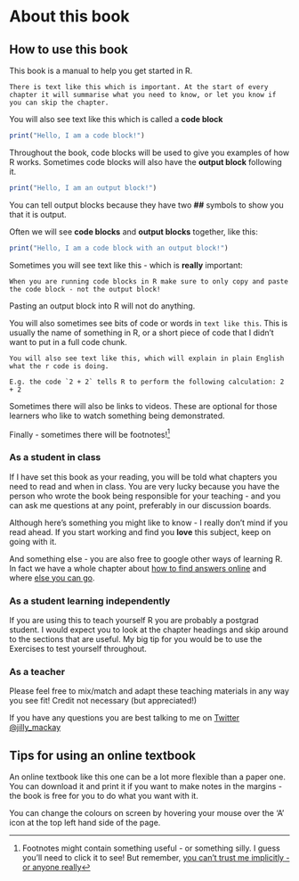 # About this book {- #about}

## How to use this book {#howuse}

This book is a manual to help you get started in R. 

```block
There is text like this which is important. At the start of every chapter it will summarise what you need to know, or let you know if you can skip the chapter.

```

You will also see text like this which is called a **code block**

```r

print("Hello, I am a code block!")

```

Throughout the book, code blocks will be used to give you examples of how R works. Sometimes code blocks will also have the **output block** following it. 

```r

print("Hello, I am an output block!")


```

You can tell output blocks because they have two **##** symbols to show you that it is output. 


Often we will see **code blocks** and **output blocks** together, like this:

```r

print("Hello, I am a code block with an output block!")

```

Sometimes you will see text like this - which is **really** important:


```block

When you are running code blocks in R make sure to only copy and paste the code block - not the output block!

```

Pasting an output block into R will not do anything. 



You will also sometimes see bits of code or words in `text like this`. This is usually the name of something in R, or a short piece of code that I didn't want to put in a full code chunk.

```block

You will also see text like this, which will explain in plain English what the r code is doing. 

E.g. the code `2 + 2` tells R to perform the following calculation: 2 + 2

```

Sometimes there will also be links to videos. These are optional for those learners who like to watch something being demonstrated. 

Finally - sometimes there will be footnotes!^[Footnotes might contain something useful - or something silly. I guess you'll need to click it to see! But remember, [you can't trust me implicitly - or anyone really](https://youtu.be/UaGTFeibOEk)]


### As a student in class {#useinclass}
If I have set this book as your reading, you will be told what chapters you need to read and when in class. You are very lucky because you have the person who wrote the book being responsible for your teaching - and you can ask me questions at any point, preferably in our discussion boards. 

Although here's something you might like to know - I really don't mind if you read ahead. If you start working and find you **love** this subject, keep on going with it. 

And something else - you are also free to google other ways of learning R. In fact we have a whole chapter about [how to find answers online](#trouble) and where [else you can go](#whatnext).



### As a student learning independently {#useindependent}
If you are using this to teach yourself R you are probably a postgrad student. I would expect you to look at the chapter headings and skip around to the sections that are useful. My big tip for you would be to use the Exercises to test yourself throughout. 


### As a teacher {#useteach}
Please feel free to mix/match and adapt these teaching materials in any way you see fit! Credit not necessary (but appreciated!)

If you have any questions you are best talking to me on [Twitter \@jilly_mackay](https://twitter.com/jilly_mackay)


## Tips for using an online textbook {#usetips}
An online textbook like this one can be a lot more flexible than a paper one. You can download it and print it if you want to make notes in the margins - the book is free for you to do what you want with it.

You can change the colours on screen by hovering your mouse over the 'A' icon at the top left hand side of the page. 

